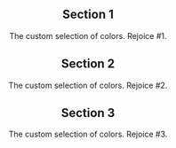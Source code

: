 

<Header
  overview="All the hues you could ever need."
  pageTitle="Colors"
/>

<Section>

## Section 1

The custom selection of colors. Rejoice #1.

</Section>

<Section>

## Section 2

The custom selection of colors. Rejoice #2.

</Section>

<Section>

## Section 3

The custom selection of colors. Rejoice #3.

</Section>
